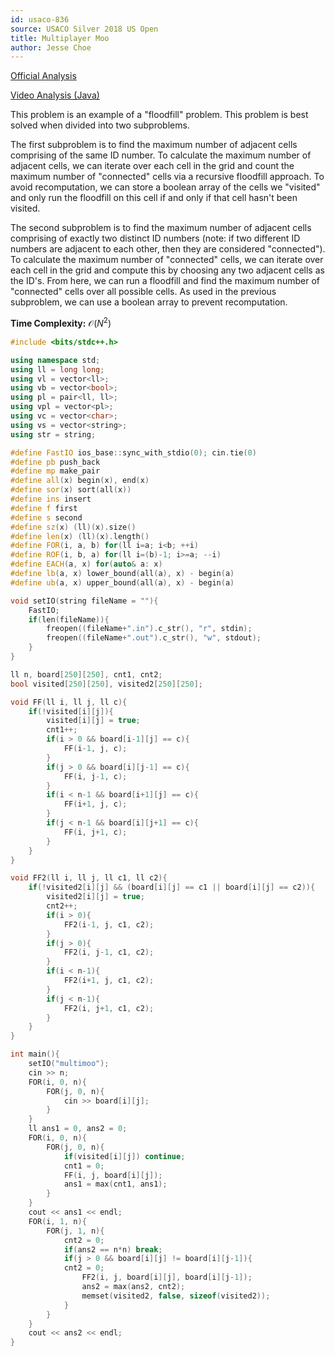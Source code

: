 ```yaml
---
id: usaco-836
source: USACO Silver 2018 US Open
title: Multiplayer Moo
author: Jesse Choe
---
```


[Official Analysis](http://www.usaco.org/current/data/sol_multimoo_silver_open18.html)

[Video Analysis (Java) ](https://www.youtube.com/watch?v=dCY5EOKyboM)

This problem is an example of a "floodfill" problem. This problem is best solved when divided into two subproblems.

The first subproblem is to find the maximum number of adjacent cells comprising of the same ID number. To calculate the maximum number of adjacent cells, we can iterate over each cell in the grid and count the maximum number of "connected" cells via a recursive floodfill approach. To avoid recomputation, we can store a boolean array of the cells we "visited" and only run the floodfill on this cell if and only if that cell hasn't been visited.

The second subproblem is to find the maximum number of adjacent cells comprising of exactly two distinct ID numbers (note: if two different ID numbers are adjacent to each other, then they are considered "connected"). To calculate the maximum number of "connected" cells, we can iterate over each cell in the grid and compute this by choosing any two adjacent cells as the ID's. From here, we can run a floodfill and find the maximum number of "connected" cells over all possible cells. As used in the previous subproblem, we can use a boolean array to prevent recomputation.

**Time Complexity:** $\mathcal{O}(N^2)$

```cpp
#include <bits/stdc++.h>

using namespace std;
using ll = long long;
using vl = vector<ll>;
using vb = vector<bool>;
using pl = pair<ll, ll>;
using vpl = vector<pl>;
using vc = vector<char>;
using vs = vector<string>;
using str = string;

#define FastIO ios_base::sync_with_stdio(0); cin.tie(0)
#define pb push_back
#define mp make_pair
#define all(x) begin(x), end(x)
#define sor(x) sort(all(x))
#define ins insert
#define f first
#define s second
#define sz(x) (ll)(x).size()
#define len(x) (ll)(x).length()
#define FOR(i, a, b) for(ll i=a; i<b; ++i)
#define ROF(i, b, a) for(ll i=(b)-1; i>=a; --i)
#define EACH(a, x) for(auto& a: x)
#define lb(a, x) lower_bound(all(a), x) - begin(a)
#define ub(a, x) upper_bound(all(a), x) - begin(a)

void setIO(string fileName = ""){
	FastIO;
	if(len(fileName)){
		freopen((fileName+".in").c_str(), "r", stdin);
		freopen((fileName+".out").c_str(), "w", stdout);
	}
}

ll n, board[250][250], cnt1, cnt2;
bool visited[250][250], visited2[250][250];

void FF(ll i, ll j, ll c){
    if(!visited[i][j]){
        visited[i][j] = true;
        cnt1++;
        if(i > 0 && board[i-1][j] == c){
            FF(i-1, j, c);
        }
        if(j > 0 && board[i][j-1] == c){
            FF(i, j-1, c);
        }
        if(i < n-1 && board[i+1][j] == c){
            FF(i+1, j, c);
        }
        if(j < n-1 && board[i][j+1] == c){
            FF(i, j+1, c);
        }
    }
}

void FF2(ll i, ll j, ll c1, ll c2){
    if(!visited2[i][j] && (board[i][j] == c1 || board[i][j] == c2)){
        visited2[i][j] = true;
        cnt2++;
        if(i > 0){
            FF2(i-1, j, c1, c2);
        }
        if(j > 0){
            FF2(i, j-1, c1, c2);
        }
        if(i < n-1){
            FF2(i+1, j, c1, c2);
        }
        if(j < n-1){
            FF2(i, j+1, c1, c2);
        }
    }
}

int main(){
    setIO("multimoo");
    cin >> n;
    FOR(i, 0, n){
        FOR(j, 0, n){
            cin >> board[i][j];
        }
    }
    ll ans1 = 0, ans2 = 0;
    FOR(i, 0, n){
        FOR(j, 0, n){
            if(visited[i][j]) continue;
            cnt1 = 0;
            FF(i, j, board[i][j]);
            ans1 = max(cnt1, ans1);
        }
    }
    cout << ans1 << endl;
    FOR(i, 1, n){
        FOR(j, 1, n){
            cnt2 = 0;
            if(ans2 == n*n) break;
            if(j > 0 && board[i][j] != board[i][j-1]){
	    	cnt2 = 0;
                FF2(i, j, board[i][j], board[i][j-1]);
                ans2 = max(ans2, cnt2);
                memset(visited2, false, sizeof(visited2));
            }
        }
    }
    cout << ans2 << endl;
}
```
